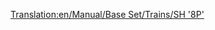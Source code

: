 [[Translation:en/Manual/Base Set/Trains/SH '8P']]
{{hu/Manual/Base Set/Trains/Vonatok|Típus=SH "8P"
|Image=[[File:en/Manual/Base Set/Trains/Sh8p.png]]
|Ár=9.745.218,- Ft (£25,781 $51.562)
|Sebesség=144 km/h (90 mph)
|Súly=170 t
|Teljesítmény=1.622 LE (1.193 kW)
|Üzemeltetési költség=805.896,- Ft (£2,132 $4.264)
|Kifejlesztve=1954
|Élettartam=23
|Kapacitás=N/A
|Leírás=A leggyorsabb, legerősebb (és legdrágább gőzmozdony a játék mérsékelt éghajlatán, a gőzösök rajongói nem szívesen cserélik új újabb mozdonyra... 
|Valósság=Különös módon a [https://www.wikipedia.org/wiki/BR Standard Class 8 BR Standard Class 8] az alapja, melynek csak a prototípusa készült el.
}}
